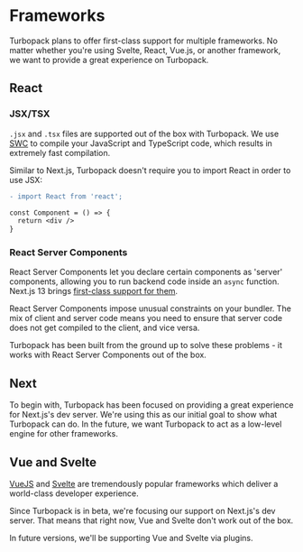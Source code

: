 # Frameworks

Turbopack plans to offer first-class support for multiple frameworks. No matter whether you're using Svelte, React, Vue.js, or another framework, we want to provide a great experience on Turbopack.

## React

### JSX/TSX

`.jsx` and `.tsx` files are supported out of the box with Turbopack. We use [SWC](https://swc.rs/) to compile your JavaScript and TypeScript code, which results in extremely fast compilation.

Similar to Next.js, Turbopack doesn't require you to import React in order to use JSX:

```diff filename="src/index.tsx"
- import React from 'react';

const Component = () => {
  return <div />
}
```

### React Server Components

React Server Components let you declare certain components as 'server' components, allowing you to run backend code inside an `async` function. Next.js 13 brings [first-class support for them](https://beta.nextjs.org/docs/rendering/server-and-client-components).

React Server Components impose unusual constraints on your bundler. The mix of client and server code means you need to ensure that server code does not get compiled to the client, and vice versa.

Turbopack has been built from the ground up to solve these problems - it works with React Server Components out of the box.

## Next

To begin with, Turbopack has been focused on providing a great experience for Next.js's dev server. We're using this as our initial goal to show what Turbopack can do. In the future, we want Turbopack to act as a low-level engine for other frameworks.

## Vue and Svelte

[VueJS](https://vuejs.org/) and [Svelte](https://svelte.dev/) are tremendously popular frameworks which deliver a world-class developer experience.

Since Turbopack is in beta, we're focusing our support on Next.js's dev server. That means that right now, Vue and Svelte don't work out of the box.

In future versions, we'll be supporting Vue and Svelte via plugins.
